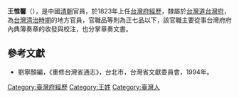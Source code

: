 '''王惟馨'''（{{bd|？||？|catIdx=}}），是中國[[清朝|清朝]]官員，於1823年上任[[台灣府經歷|台灣府經歷]]，隸屬於[[台灣道|台灣道]][[台灣府|台灣府]]，為[[台灣清治時期|台灣清治時期]]的地方官員，官職品等則為正七品以下，該官職主要從事台灣府府內典簿奏章的收發與校注，也分掌章奏文書。

==參考文獻==
*劉寧顏編，《重修台灣省通志》，台北市，台灣省文獻委員會，1994年。
{{start box}}
{{s-before|[[劉蔭棠|劉蔭棠]]}}
{{s-title|[[台灣府經歷|台灣府經歷]]|1823年上任}}
{{s-after|[[熊飛|熊飛]]}}
{{s-before|[[熊飛|熊飛]]}}
{{s-title|[[台灣府經歷|台灣府經歷]]|1826年上任}}
{{s-after|[[俞國楨|俞國楨]]}}
{{end box}}
{{清朝人物小作品}}

[[Category:臺灣府經歷|Category:臺灣府經歷]]
[[Category:王姓|Category:王姓]]
[[Category:臺灣人|Category:臺灣人]]